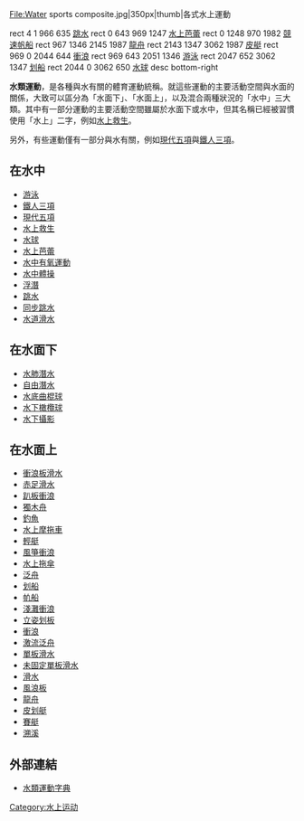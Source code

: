 <imagemap>
File:Water sports composite.jpg|350px|thumb|各式水上運動

rect 4 1 966 635 [[跳水|跳水]]
rect 0 643 969 1247 [[水上芭蕾|水上芭蕾]]
rect 0 1248 970 1982 [[競速帆船|競速帆船]]
rect 967 1346 2145 1987 [[龍舟|龍舟]]
rect 2143 1347 3062 1987 [[皮艇_(運動)|皮艇]]
rect 969 0 2044 644 [[衝浪|衝浪]]
rect 969 643 2051 1346 [[游泳|游泳]]
rect 2047 652 3062 1347 [[划船|划船]]
rect 2044 0 3062 650 [[水球|水球]]
desc bottom-right
</imagemap>
 <!--{{tsl|en|Yacht racing|競速帆船}}-->
 <!--{{tsl|en|Kayaking|皮艇 (運動)|皮艇}}-->
'''水類運動'''，是各種與水有關的體育運動統稱。就這些運動的主要活動空間與水面的關係，大致可以區分為「水面下」、「水面上」，以及混合兩種狀況的「水中」三大類。其中有一部分運動的主要活動空間雖屬於水面下或水中，但其名稱已經被習慣使用「水上」二字，例如[[水上救生|水上救生]]。

另外，有些運動僅有一部分與水有關，例如[[現代五項|現代五項]]與[[鐵人三項|鐵人三項]]。

== 在水中 ==
* [[游泳|游泳]]
* [[鐵人三項|鐵人三項]]
* [[現代五項|現代五項]]
* [[水上救生|水上救生]] 
* [[水球|水球]]
* [[水上芭蕾|水上芭蕾]]
* [[水中有氧運動|水中有氧運動]]
* [[水中體操|水中體操]]
* [[浮潛|浮潛]]
* [[跳水|跳水]]
* [[同步跳水|同步跳水]]
* [[水道滑水|水道滑水]]

== 在水面下 ==
* [[水肺潛水|水肺潛水]]
* [[自由潛水|自由潛水]]
* [[水底曲棍球|水底曲棍球]]
* [[水下橄欖球|水下橄欖球]]
* [[水下攝影|水下攝影]]

== 在水面上 ==
* [[衝浪板滑水|衝浪板滑水]]
* [[赤足滑水|赤足滑水]]
* [[趴板衝浪|趴板衝浪]]
* [[獨木舟|獨木舟]]
* [[釣魚|釣魚]]
* [[水上摩拖車|水上摩拖車]]
* [[輕艇|輕艇]]
* [[風箏衝浪|風箏衝浪]]
* [[水上拖傘|水上拖傘]]
* [[泛舟|泛舟]]
* [[划船|划船]]
* [[㠶船|㠶船]]
* [[淺灘衝浪|淺灘衝浪]]
* [[立姿划板|立姿划板]]
* [[衝浪|衝浪]]
* [[激流泛舟|激流泛舟]]
* [[單板滑水|單板滑水]]
* [[未固定單板滑水|未固定單板滑水]]
* [[滑水|滑水]]
* [[滑浪風帆|風浪板]]
* [[龍舟|龍舟]]
* [[皮划艇|皮划艇]]
* [[賽艇|賽艇]]
* [[溯溪|溯溪]]

== 外部連結 ==
{{commons category|Water_sports}}
* [https://web.archive.org/web/20081113132553/http://watersports.sportsdictionary.org/ 水類運動字典] 

{{极限运动}}
{{Authority control}}
[[Category:水上运动|Category:水上运动]]